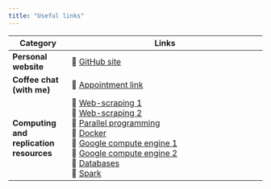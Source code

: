 ```yaml
---
title: "Useful links"
---
```


| Category                   | Links                                                                                       |
|----------------------------|--------------------------------------------------------------------------------------------|
| **Personal website**       | 🔗 [GitHub site](https://hchulkim.github.io)                                               |
| **Coffee chat (with me)**  | 🔗 [Appointment link](https://appt.link/meet-with-hyoungchul-kim-beUIhP3Q/in-person-meeting) |
| **Computing and replication resources** | 🔗 [Web-scraping 1](06-web-css.pdf) <br> 🔗 [Web-scraping 2](07-web-apis.pdf) <br> 🔗 [Parallel programming](12-parallel.pdf) <br> 🔗 [Docker](13-docker.pdf) <br> 🔗 [Google compute engine 1](14-gce-i.pdf) <br> 🔗 [Google compute engine 2](14-gce-ii.pdf) <br> 🔗 [Databases](16-databases.pdf) <br> 🔗 [Spark](17-spark.pdf) |